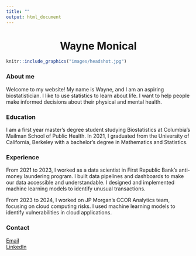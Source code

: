 ```yaml
---
title: ""
output: html_document
---
```


<center> <h1>Wayne Monical </h1> </center>


```r
knitr::include_graphics("images/headshot.jpg")
```

### About me

Welcome to my website! My name is Wayne, and I am an aspiring biostatistician. I like to use statistics to learn about life. I want to help people make informed decisions about their physical and mental health.  


### Education

I am a first year master's degree student studying  Biostatistics at Columbia's Mailman School of Public Health. In 2021, I graduated from the University of California, Berkeley with a bachelor's degree in Mathematics and Statistics. 


### Experience

From 2021 to 2023, I worked as a data scientist in First Republic Bank's anti-money laundering program. I built data pipelines and dashboards to make our data accessible and understandable. I designed and implemented machine learning models to identify unusual transactions.    

From 2023 to 2024, I worked on JP Morgan's CCOR Analytics team, focusing on cloud computing risks. I used machine learning models to identify vulnerabilities in cloud applications.  



### Contact

[Email](w3monical@gmail.com)  
[LinkedIn](www.linkedin.com/in/wayne-monical-108273219)


